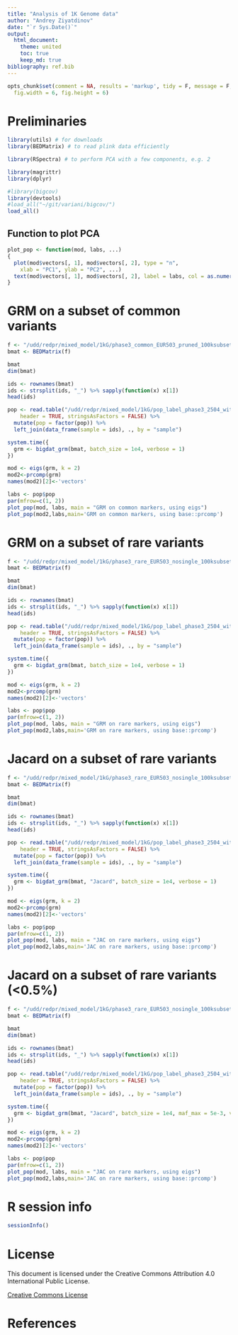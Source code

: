 ```yaml
---
title: "Analysis of 1K Genome data"
author: "Andrey Ziyatdinov"
date: "`r Sys.Date()`"
output:
  html_document:
    theme: united
    toc: true
    keep_md: true
bibliography: ref.bib    
---
```


```r
opts_chunk$set(comment = NA, results = 'markup', tidy = F, message = F, warning = F, echo = T,
  fig.width = 6, fig.height = 6)
```
  
# Preliminaries

```r
library(utils) # for downloads
library(BEDMatrix) # to read plink data efficiently

library(RSpectra) # to perform PCA with a few components, e.g. 2

library(magrittr) 
library(dplyr) 

#library(bigcov)
library(devtools)
#load_all("~/git/variani/bigcov/")
load_all()
```


## Function to plot PCA

```r
plot_pop <- function(mod, labs, ...)
{
  plot(mod$vectors[, 1], mod$vectors[, 2], type = "n", 
    xlab = "PC1", ylab = "PC2", ...)
  text(mod$vectors[, 1], mod$vectors[, 2], label = labs, col = as.numeric(labs))
}
```

# GRM on a subset of common variants

```r
f <- "/udd/redpr/mixed_model/1kG/phase3_common_EUR503_pruned_100ksubset_bed.bed"
bmat <- BEDMatrix(f)

bmat
dim(bmat)

ids <- rownames(bmat)
ids <- strsplit(ids, "_") %>% sapply(function(x) x[1])
head(ids)

pop <- read.table("/udd/redpr/mixed_model/1kG/pop_label_phase3_2504_without_rels", 
    header = TRUE, stringsAsFactors = FALSE) %>%
  mutate(pop = factor(pop)) %>% 
  left_join(data_frame(sample = ids), ., by = "sample")

system.time({
  grm <- bigdat_grm(bmat, batch_size = 1e4, verbose = 1)
})

mod <- eigs(grm, k = 2)
mod2<-prcomp(grm)
names(mod2)[2]<-'vectors'

labs <- pop$pop
par(mfrow=c(1, 2))
plot_pop(mod, labs, main = "GRM on common markers, using eigs")
plot_pop(mod2,labs,main='GRM on common markers, using base::prcomp')
```  

# GRM on a subset of rare variants

```r
f <- "/udd/redpr/mixed_model/1kG/phase3_rare_EUR503_nosingle_100ksubset_bed.bed"
bmat <- BEDMatrix(f)

bmat
dim(bmat)

ids <- rownames(bmat)
ids <- strsplit(ids, "_") %>% sapply(function(x) x[1])
head(ids)

pop <- read.table("/udd/redpr/mixed_model/1kG/pop_label_phase3_2504_without_rels", 
    header = TRUE, stringsAsFactors = FALSE) %>%
  mutate(pop = factor(pop)) %>% 
  left_join(data_frame(sample = ids), ., by = "sample")

system.time({
  grm <- bigdat_grm(bmat, batch_size = 1e4, verbose = 1)
})

mod <- eigs(grm, k = 2)
mod2<-prcomp(grm)
names(mod2)[2]<-'vectors'

labs <- pop$pop
par(mfrow=c(1, 2))
plot_pop(mod, labs, main = "GRM on rare markers, using eigs")
plot_pop(mod2,labs,main='GRM on rare markers, using base::prcomp')
``` 

# Jacard on a subset of rare variants 

```r
f <- "/udd/redpr/mixed_model/1kG/phase3_rare_EUR503_nosingle_100ksubset_bed.bed"
bmat <- BEDMatrix(f)

bmat
dim(bmat)

ids <- rownames(bmat)
ids <- strsplit(ids, "_") %>% sapply(function(x) x[1])
head(ids)

pop <- read.table("/udd/redpr/mixed_model/1kG/pop_label_phase3_2504_without_rels", 
    header = TRUE, stringsAsFactors = FALSE) %>%
  mutate(pop = factor(pop)) %>% 
  left_join(data_frame(sample = ids), ., by = "sample")

system.time({
  grm <- bigdat_grm(bmat, "Jacard", batch_size = 1e4, verbose = 1)
})

mod <- eigs(grm, k = 2)
mod2<-prcomp(grm)
names(mod2)[2]<-'vectors'

labs <- pop$pop
par(mfrow=c(1, 2))
plot_pop(mod, labs, main = "JAC on rare markers, using eigs")
plot_pop(mod2,labs,main='JAC on rare markers, using base::prcomp')
``` 


# Jacard on a subset of rare variants (<0.5%)

```r
f <- "/udd/redpr/mixed_model/1kG/phase3_rare_EUR503_nosingle_100ksubset_bed.bed"
bmat <- BEDMatrix(f)

bmat
dim(bmat)

ids <- rownames(bmat)
ids <- strsplit(ids, "_") %>% sapply(function(x) x[1])
head(ids)

pop <- read.table("/udd/redpr/mixed_model/1kG/pop_label_phase3_2504_without_rels", 
    header = TRUE, stringsAsFactors = FALSE) %>%
  mutate(pop = factor(pop)) %>% 
  left_join(data_frame(sample = ids), ., by = "sample")

system.time({
  grm <- bigdat_grm(bmat, "Jacard", batch_size = 1e4, maf_max = 5e-3, verbose = 1)
})

mod <- eigs(grm, k = 2)
mod2<-prcomp(grm)
names(mod2)[2]<-'vectors'

labs <- pop$pop
par(mfrow=c(1, 2))
plot_pop(mod, labs, main = "JAC on rare markers, using eigs")
plot_pop(mod2,labs,main='JAC on rare markers, using base::prcomp')
``` 


# R session info

```r
sessionInfo()
```

# License

This document is licensed under the Creative Commons Attribution 4.0 International Public License. 

[Creative Commons License](http://creativecommons.org/licenses/by/4.0/)

# References
